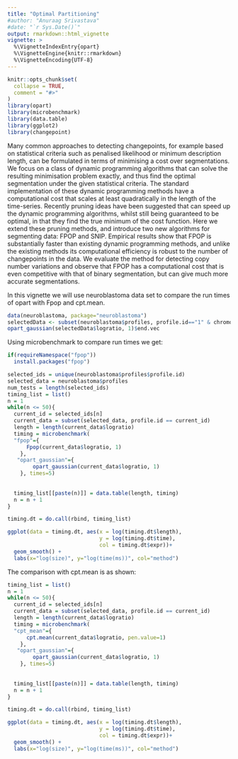```yaml
---
title: "Optimal Partitioning"
#author: "Anuraag Srivastava"
#date: "`r Sys.Date()`"
output: rmarkdown::html_vignette
vignette: >
  %\VignetteIndexEntry{opart}
  %\VignetteEngine{knitr::rmarkdown}
  %\VignetteEncoding{UTF-8}
---
```


```r
knitr::opts_chunk$set(
  collapse = TRUE,
  comment = "#>"
)
library(opart)
library(microbenchmark)
library(data.table)
library(ggplot2)
library(changepoint)
```

Many common approaches to detecting changepoints, for example based on statistical criteria such as penalised likelihood or minimum description length, can be formulated in terms of minimising a cost over segmentations. We focus on a class of dynamic programming algorithms that can solve the resulting minimisation problem exactly, and thus find the optimal segmentation under the given statistical criteria. The standard implementation of these dynamic programming methods have a computational cost that scales at least quadratically in the length of the time-series. Recently pruning ideas have been suggested that can speed up the dynamic programming algorithms, whilst still being guaranteed to be optimal, in that they find the true minimum of the cost function. Here we extend these pruning methods, and introduce two new algorithms for segmenting data: FPOP and SNIP. Empirical results show that FPOP is substantially faster than existing dynamic programming methods, and unlike the existing methods its computational efficiency is robust to the number of changepoints in the data. We evaluate the method for detecting copy number variations and observe that FPOP has a computational cost that is even competitive with that of binary segmentation, but can give much more accurate segmentations.

In this vignette we will use neuroblastoma data set to compare the run times of opart with Fpop and cpt.mean.

```r
data(neuroblastoma, package="neuroblastoma")
selectedData <- subset(neuroblastoma$profiles, profile.id=="1" & chromosome=="1")
opart_gaussian(selectedData$logratio, 1)$end.vec
```


Using microbenchmark to compare run times we get:

```r
if(requireNamespace("fpop"))
  install.packages("fpop")

selected_ids = unique(neuroblastoma$profiles$profile.id)
selected_data = neuroblastoma$profiles
num_tests = length(selected_ids)
timing_list = list()
n = 1
while(n <= 50){
  current_id = selected_ids[n]
  current_data = subset(selected_data, profile.id == current_id)
  length = length(current_data$logratio)
  timing = microbenchmark(
  "fpop"={
      Fpop(current_data$logratio, 1)
    },
   "opart_gaussian"={
        opart_gaussian(current_data$logratio, 1)
    }, times=5)
  
  
  timing_list[[paste(n)]] = data.table(length, timing)
  n = n + 1
}

timing.dt = do.call(rbind, timing_list)
```

```r
ggplot(data = timing.dt, aes(x = log(timing.dt$length), 
                             y = log(timing.dt$time), 
                             col = timing.dt$expr))+
  geom_smooth() +
  labs(x="log(size)", y="log(time(ms))", col="method")
```


The comparison with cpt.mean is as shown:

```r
timing_list = list()
n = 1
while(n <= 50){
  current_id = selected_ids[n]
  current_data = subset(selected_data, profile.id == current_id)
  length = length(current_data$logratio)
  timing = microbenchmark(
  "cpt_mean"={
      cpt.mean(current_data$logratio, pen.value=1)
    },
   "opart_gaussian"={
        opart_gaussian(current_data$logratio, 1)
    }, times=5)
  
  
  timing_list[[paste(n)]] = data.table(length, timing)
  n = n + 1
}

timing.dt = do.call(rbind, timing_list)
```

```r
ggplot(data = timing.dt, aes(x = log(timing.dt$length), 
                             y = log(timing.dt$time), 
                             col = timing.dt$expr))+
  geom_smooth() +
  labs(x="log(size)", y="log(time(ms))", col="method")
```
